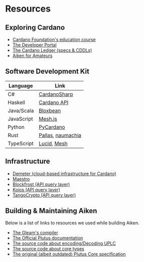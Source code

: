 # Resources

## Exploring Cardano

- [Cardano Foundation's education course](https://education.cardano.org/)
- [The Developer Portal](https://developers.cardano.org/)
- [The Cardano Ledger (specs & CDDLs)](https://github.com/input-output-hk/cardano-ledger/#readme)
- [Aiken for Amateurs](https://piefayth.github.io/blog/pages/aiken1/)

## Software Development Kit

| Language   | Link                                                                                             |
| ---------- | ------------------------------------------------------------------------------------------------ |
| C#         | [CardanoSharp](https://cardanosharp.com/)                                                        |
| Haskell    | [Cardano API](https://input-output-hk.github.io/cardano-node/cardano-api/lib/Cardano-Api.html)   |
| Java/Scala | [Bloxbean](https://github.com/bloxbean/cardano-client-lib)                                       |
| JavaScript | [Mesh.js](https://meshjs.dev)                                                                    |
| Python     | [PyCardano](https://github.com/Python-Cardano/pycardano)                                         |
| Rust       | [Pallas](https://github.com/txpipe/pallas), [naumachia](https://github.com/free-honey/naumachia) |
| TypeScript | [Lucid](https://lucid.spacebudz.io/), [Mesh](https://meshjs.dev/guides/aiken)                    |

## Infrastructure

- [Demeter (cloud-based infrastructure for Cardano)](https://demeter.run/)
- [Maestro](https://www.gomaestro.org/)
- [Blockfrost (API query layer)](https://blockfrost.io)
- [Koios (API query layer)](https://www.koios.rest/)
- [TangoCrypto (API query layer)](https://www.tangocrypto.com/)

## Building & Maintaining Aiken

Below is a list of links to resources we used while building Aiken.

- [The Gleam's compiler](https://github.com/gleam-lang/gleam)
- [The Official Plutus documentation](https://plutus.readthedocs.io/en/latest/)
- [The source code about encoding/Decoding UPLC](https://github.com/input-output-hk/plutus/blob/9538fc9829426b2ecb0628d352e2d7af96ec8204/plutus-core/untyped-plutus-core/src/UntypedPlutusCore/Core/Instance/Flat.hs)
- [The source code about core types](https://github.com/input-output-hk/plutus/blob/9538fc9829426b2ecb0628d352e2d7af96ec8204/plutus-core/untyped-plutus-core/src/UntypedPlutusCore/Core/Type.hs)
- [The original (albeit outdated) Plutus Core specification](/resources/plutus-core-specification.pdf)
